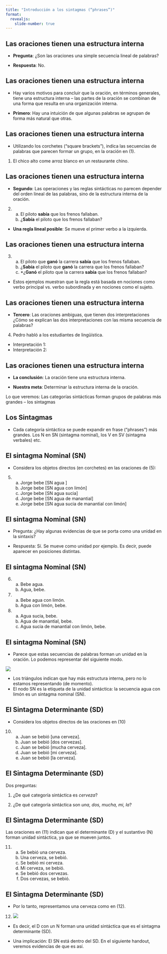 ```yaml
---
title: "Introducción a los sintagmas (“phrases”)"
format: 
  revealjs:
    slide-number: true
---
```


## Las oraciones tienen una estructura interna

- **Pregunta**: ¿Son las oraciones una simple secuencia lineal de palabras? 

- **Respuesta**: No.

## Las oraciones tienen una estructura interna

- Hay varios motivos para concluir que la oración, en términos generales, tiene una estructura interna – las partes de la oración se combinan de una forma que resulta en una organización interna.

- **Primero**: 	Hay una intuición de que algunas palabras se agrupan de forma más natural que otras.

## Las oraciones tienen una estructura interna

- Utilizando los corchetes (“square brackets”), indica las secuencias de palabras que parecen formar un grupo, en la oración en (1).

(1)	El   chico   alto   come   arroz   blanco   en   un   restaurante   chino.

## Las oraciones tienen una estructura interna

- **Segundo**: 	Las operaciones y las reglas sintácticas no parecen depender del orden lineal de las palabras, sino de la estructura interna de la oración.

(2)	a. El piloto **sabía** que los frenos fallaban.  
    b. ¿**Sabía** el piloto que los frenos fallaban?
    
- **Una regla lineal posible**: Se mueve el primer verbo a la izquierda. 

## Las oraciones tienen una estructura interna

(3) a. El piloto que **ganó** la carrera **sabía** que los frenos fallaban. 
    b. ¿**Sabía** el  piloto que **ganó** la carrera que los frenos fallaban?
    c. \*¿**Ganó** el  piloto que la carrera **sabía** que los frenos fallaban?
    
- Estos ejemplos muestran que la regla está basada en nociones como verbo principal vs. verbo subordinada y en nociones como el sujeto.

## Las oraciones tienen una estructura interna

- **Tercero**: Las oraciones ambiguas, que tienen dos interpretaciones ¿Cómo se explican las dos interpretaciones con las misma secuencia de palabras?

(4) Pedro habló a los estudiantes de lingüística.

- Interpretación 1: 
- Interpretación 2: 

## Las oraciones tienen una estructura interna

- **La conclusión**: La oración tiene una estructura interna. 

- **Nuestra meta**: Determinar la estructura interna de la oración. 

Lo que veremos: Las categorías sintácticas forman grupos de palabras más grandes – los sintagmas

## Los Sintagmas

- Cada categoría sintáctica se puede expandir en frase (“phrases”) más grandes. Los N en SN (sintagma nominal), los V en SV (sintagma verbales) etc.

## El sintagma Nominal (SN)

- Considera los objetos directos (en corchetes) en las oraciones de (5):

(5)	a.	Jorge bebe [SN agua ]
    b.	Jorge bebe [SN agua con limón]
    c.	Jorge bebe [SN agua sucia]
    d.	Jorge bebe [SN agua de manantial]
    e.	Jorge bebe [SN agua sucia de manantial con limón]

## El sintagma Nominal (SN)

- Pregunta: ¿Hay algunas evidencias de que se porta como una unidad en la sintaxis?

- Respuesta: Sí. Se mueve como unidad por ejemplo. Es decir, puede aparecer en posiciones distintas.

## El sintagma Nominal (SN)

(6)	a. Bebe agua.
    b. Agua, bebe.

(7)	a. Bebe agua con limón.
    b. Agua con limón, bebe.

(8)	a. Agua sucia, bebe.
    b. Agua de manantial, bebe.
    c. Agua sucia de manantial con limón, bebe.

## El sintagma Nominal (SN)

- Parece que estas secuencias de palabras forman un unidad en la oración. Lo podemos representar del siguiente modo. 

![](handout41.png)

                                          
- Los triángulos indican que hay más estructura interna, pero no lo estamos representando (de momento).                                    
- El nodo SN es la etiqueta de la unidad sintáctica: la secuencia agua con limón es un sintagma nominal (SN).

## El Sintagma Determinante (SD)

- Considera los objetos directos de las oraciones en (10)

(10) a.	Juan se bebió [una cerveza].
     b.	Juan se bebió [dos cervezas].
     c.	Juan se bebió [mucha cerveza].	
     d.	Juan se bebió [mi cerveza].	
     e.	Juan se bebió [la cerveza].

## El Sintagma Determinante (SD)

Dos preguntas: 

1. ¿De qué categoría sintáctica es *cerveza*?  

2. ¿De qué categoría sintáctica son *una, dos, mucha, mi, la*?  

## El Sintagma Determinante (SD)

Las oraciones en (11) indican que el determinante (D) y el sustantivo (N) forman unidad sintáctica, ya que se mueven juntos.

(11) a. Se bebió una cerveza.
     b.	Una cerveza, se bebió.
     c.	Se bebió mi cerveza.
     d.	Mi cerveza, se bebió.
     e.	Se bebió dos cervezas.
     f.	Dos cervezas, se bebió.

## El Sintagma Determinante (SD)

- Por lo tanto, representamos una cerveza como en (12).

(12) ![](handout42.png)

- Es decir, el D con un N forman una unidad sintáctica que es el sintagma determinante (SD).

- Una implicación: El SN está dentro del SD. En el siguiente handout, veremos evidencias de que es así.
